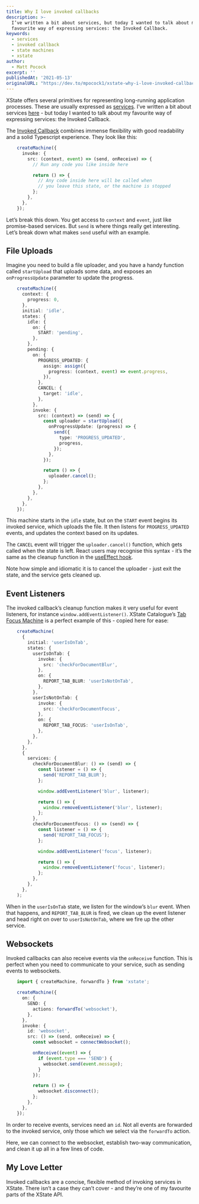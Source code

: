 ```yaml
---
title: Why I love invoked callbacks
description: >-
  I’ve written a bit about services, but today I wanted to talk about my
  favourite way of expressing services: the Invoked Callback.
keywords:
  - services
  - invoked callback
  - state machines
  - xstate
author:
  - Matt Pocock
excerpt: ''
publishedAt: '2021-05-13'
originalURL: "https://dev.to/mpocock1/xstate-why-i-love-invoked-callbacks-2f6i"
---
```


XState offers several primitives for representing long-running application processes. These are usually expressed as [services](https://xstate.js.org/docs/guides/communication.html). I’ve written a bit about services [here](https://dev.to/mpocock1/xstate-should-this-be-an-action-or-a-service-2cp0) - but today I wanted to talk about my favourite way of expressing services: the Invoked Callback.

The [Invoked Callback](https://xstate.js.org/docs/guides/communication.html#invoking-callbacks) combines immense flexibility with good readability and a solid Typescript experience. They look like this:

``` ts
    createMachine({
      invoke: {
        src: (context, event) => (send, onReceive) => {
          // Run any code you like inside here

          return () => {
            // Any code inside here will be called when
            // you leave this state, or the machine is stopped
          };
        },
      },
    });
```

Let’s break this down. You get access to `context` and `event`, just like promise-based services. But `send` is where things really get interesting. Let’s break down what makes `send` useful with an example.

## File Uploads

Imagine you need to build a file uploader, and you have a handy function called `startUpload` that uploads some data, and exposes an `onProgressUpdate` parameter to update the progress.

```ts
    createMachine({
      context: {
        progress: 0,
      },
      initial: 'idle',
      states: {
        idle: {
          on: {
            START: 'pending',
          },
        },
        pending: {
          on: {
            PROGRESS_UPDATED: {
              assign: assign({
                progress: (context, event) => event.progress,
              }),
            },
            CANCEL: {
              target: 'idle',
            },
          },
          invoke: {
            src: (context) => (send) => {
              const uploader = startUpload({
                onProgressUpdate: (progress) => {
                  send({
                    type: 'PROGRESS_UPDATED',
                    progress,
                  });
                },
              });

              return () => {
                uploader.cancel();
              };
            },
          },
        },
      },
    });
```

This machine starts in the `idle` state, but on the `START` event begins its invoked service, which uploads the file. It then listens for `PROGRESS_UPDATED` events, and updates the context based on its updates.

The `CANCEL` event will trigger the `uploader.cancel()` function, which gets called when the state is left. React users may recognise this syntax - it’s the same as the cleanup function in the [useEffect hook](https://reactjs.org/docs/hooks-reference.html#cleaning-up-an-effect).

Note how simple and idiomatic it is to cancel the uploader - just exit the state, and the service gets cleaned up.

## Event Listeners

The invoked callback’s cleanup function makes it very useful for event listeners, for instance `window.addEventListener()`. XState Catalogue’s [Tab Focus Machine](https://xstate-catalogue.com/machines/tab-focus) is a perfect example of this - copied here for ease:

```ts
    createMachine(
      {
        initial: 'userIsOnTab',
        states: {
          userIsOnTab: {
            invoke: {
              src: 'checkForDocumentBlur',
            },
            on: {
              REPORT_TAB_BLUR: 'userIsNotOnTab',
            },
          },
          userIsNotOnTab: {
            invoke: {
              src: 'checkForDocumentFocus',
            },
            on: {
              REPORT_TAB_FOCUS: 'userIsOnTab',
            },
          },
        },
      },
      {
        services: {
          checkForDocumentBlur: () => (send) => {
            const listener = () => {
              send('REPORT_TAB_BLUR');
            };

            window.addEventListener('blur', listener);

            return () => {
              window.removeEventListener('blur', listener);
            };
          },
          checkForDocumentFocus: () => (send) => {
            const listener = () => {
              send('REPORT_TAB_FOCUS');
            };

            window.addEventListener('focus', listener);

            return () => {
              window.removeEventListener('focus', listener);
            };
          },
        },
      },
    );
```

When in the `userIsOnTab` state, we listen for the window’s `blur` event. When that happens, and `REPORT_TAB_BLUR` is fired, we clean up the event listener and head right on over to `userIsNotOnTab`, where we fire up the other service.

## Websockets

Invoked callbacks can also receive events via the `onReceive` function. This is perfect when you need to communicate to your service, such as sending events to websockets.

```ts
    import { createMachine, forwardTo } from 'xstate';

    createMachine({
      on: {
        SEND: {
          actions: forwardTo('websocket'),
        },
      },
      invoke: {
        id: 'websocket',
        src: () => (send, onReceive) => {
          const websocket = connectWebsocket();

          onReceive((event) => {
            if (event.type === 'SEND') {
              websocket.send(event.message);
            }
          });

          return () => {
            websocket.disconnect();
          };
        },
      },
    });
```

In order to receive events, services need an `id`. Not all events are forwarded to the invoked service, only those which we select via the `forwardTo` action.

Here, we can connect to the websocket, establish two-way communication, and clean it up all in a few lines of code.

## My Love Letter

Invoked callbacks are a concise, flexible method of invoking services in XState. There isn’t a case they can’t cover - and they’re one of my favourite parts of the XState API.